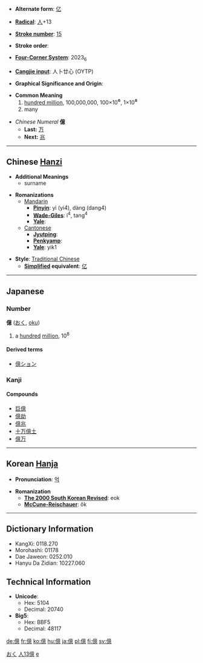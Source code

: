 * '''Alternate form''': [[亿]]

* '''[[Wiktionary:Chinese radical index| Radical]]''': [[Wiktionary:Chinese radical index 人|人]]+13

* '''[[Wiktionary:Chinese total strokes index|Stroke number]]''': [[Wiktionary:Chinese total strokes index 15|15]]

* '''Stroke order''': 

* '''[[Wiktionary:Chinese four corner index|Four-Corner System]]''': 2023<sub>6</sub>

* '''[[Wiktionary:Chinese Cangjie index|Cangjie input]]''': 人卜廿心 (OYTP)

* '''Graphical Significance and Origin''': 

* '''Common Meaning'''
*#[[hundred million]], 100,000,000, 100×10<big>⁶</big>, 1×10<big>⁸</big>
*# many

*''Chinese Numeral'' '''億'''
**'''Last:''' [[万]]
**'''Next:''' [[兆]]

----

== Chinese [[Hanzi]] ==

*'''Additional Meanings'''
**surname

* '''Romanizations'''
**[[Mandarin]]
***'''[[Pinyin]]''': yì (yi4), dàng (dang4)
***'''[[Wade-Giles]]''': i<sup>4</sup>, tang<sup>4</sup>
***'''[[Yale]]''': 
**[[Cantonese]]
***'''[[Jyutping]]''':
***'''[[Penkyamp]]''': 
***'''[[Yale]]''': yik1

* '''Style''': [[Traditional Chinese]] 
** '''[[Simplified Chinese|Simplified]] equivalent''': [[亿]]


----

== Japanese ==
[[Category:Japanese language|おく]]
===Number===
'''億''' ([[おく]], [[oku]])
# a [[hundred]] [[million]], 10<sup>8</sup>
====Derived terms====
*[[億ション]]
 

===Kanji===
{{kanji|[[おく]] ([[oku]]), [[よく]] ([[yoku]])|[[おしはかる]] ([[oshihakaru]])}}
====Compounds====
*[[巨億]]
*[[億劫]]
*[[億兆]]
*[[十万億土]]
*[[億万]]

----

== Korean [[Hanja]] ==

* '''Pronunciation''': [[억]]

* '''Romanization'''
** '''[[The 2000 South Korean Revised Romanization|The 2000 South Korean Revised]]''': eok
** '''[[McCune-Reischauer]]''': ŏk

----

== Dictionary Information ==

* KangXi: 0118.270
* Morohashi: 01178
* Dae Jaweon: 0252.010
* Hanyu Da Zidian: 10227.060

== Technical Information ==

* '''Unicode''':
** Hex: 5104
** Decimal: 20740
* '''Big5''':
** Hex: BBF5
** Decimal: 48117

[[Category:Japanese kanji|人13億]]
[[Category:Japanese numbers| e]]

[[de:億]]
[[fr:億]]
[[ko:億]]
[[hu:億]]
[[ja:億]]
[[pl:億]]
[[fi:億]]
[[sv:億]]